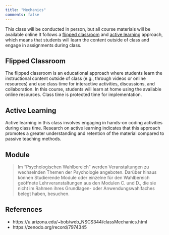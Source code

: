 ```yaml
---
title: "Mechanics"
comments: false
---
```


This class will be conducted in person, but all course materials will be available online
It follows a [flipped classroom](#flipped-classroom) and [active learning](#active-learning) approach, which means that students will learn the content outside of class and engage in assignments during class.

## Flipped Classroom

The flipped classroom is an educational approach where students learn the instructional content outside of class (e.g., through videos or online resources) and use class time for interactive activities, discussions, and collaboration.
In this course, students will learn at home using the available online resources.
Class time is protected time for implementation.

## Active Learning

Active learning in this class involves engaging in hands-on coding activities during class time.
Research on active learning indicates that this approach promotes a greater understanding and retention of the material compared to passive teaching methods.

## Module

>  Im "Psychologischen Wahlbereich" werden Veranstaltungen zu wechselnden Themen der Psychologie angeboten.
Darüber hinaus können Studierende Module oder einzelne für den Wahlbereich geöffnete Lehrveranstaltungen aus den Modulen C. und D., die sie nicht im Rahmen ihres Grundlagen- oder Anwendungswahlfaches belegt haben, besuchen.

## References

- https://u.arizona.edu/~bob/web_NSCS344/classMechanics.html
- https://zenodo.org/record/7974345
